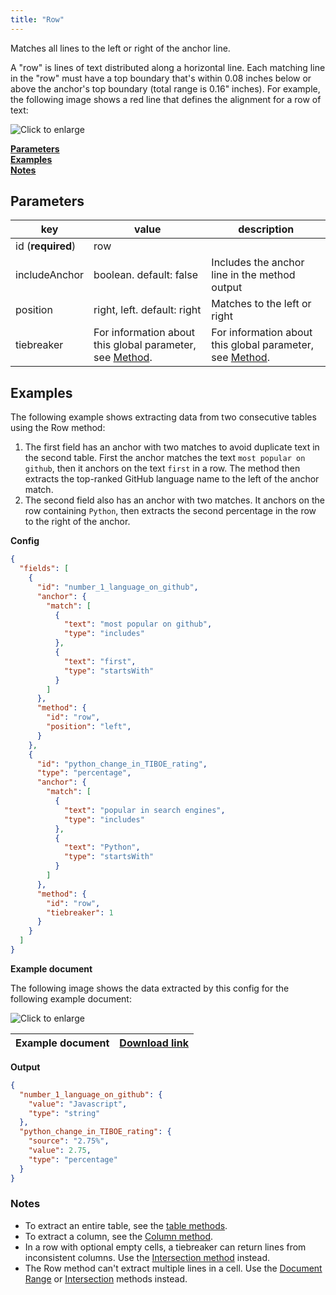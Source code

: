 ```yaml
---
title: "Row"
---
```


Matches all lines to the left or right of the anchor line. 

 A "row" is lines of text distributed along a horizontal line. Each matching line in the "row" must have a top boundary that's within 0.08 inches below or above the anchor's top boundary (total range is 0.16" inches). For example, the following image shows a red line that defines the alignment for a row of text:

![Click to enlarge](/images/row_align.png)

[**Parameters**](/senseml-reference/methods/row#parameters)  
[**Examples**](/senseml-reference/methods/row#examples)  
[**Notes**](/senseml-reference/methods/row#notes)

## Parameters

| key               | value                                                                               | description                                                                         |
| ----------------- | ----------------------------------------------------------------------------------- | ----------------------------------------------------------------------------------- |
| id (**required**) | row                                                                                 |                                                                                     |
| includeAnchor     | boolean. default: false                                                             | Includes the anchor line in the method output                                       |
| position          | right, left. default: right                                                         | Matches to the left or right                                                        |
| tiebreaker        | For information about this global parameter, see [Method](/senseml-reference/field-query-object/method#parameters). | For information about this global parameter, see [Method](/senseml-reference/field-query-object/method#parameters). |

## Examples

The following example shows extracting data from two consecutive tables using the Row method:

1. The first field has an anchor with two matches to avoid duplicate text in the second table. First the anchor matches the text `most popular on github`, then it anchors on the text `first` in a row. The method then extracts the top-ranked GitHub language name to the left of the anchor match.
2. The second field also has an anchor with two matches. It anchors on the row containing `Python`, then extracts the second percentage in the row to the right of the anchor.

**Config**

```JSON JSON 
{
  "fields": [
    {
      "id": "number_1_language_on_github",
      "anchor": {
        "match": [
          {
            "text": "most popular on github",
            "type": "includes"
          },
          {
            "text": "first",
            "type": "startsWith"
          }
        ]
      },
      "method": {
        "id": "row",
        "position": "left",
      }
    },
    {
      "id": "python_change_in_TIBOE_rating",
      "type": "percentage",
      "anchor": {
        "match": [
          {
            "text": "popular in search engines",
            "type": "includes"
          },
          {
            "text": "Python",
            "type": "startsWith"
          }
        ]
      },
      "method": {
        "id": "row",
        "tiebreaker": 1
      }
    }
  ]
}
```
**Example document**

The following image shows the data extracted by this config for the following example document:

![Click to enlarge](/images/row.png)

| Example document | [Download link](https://raw.githubusercontent.com/sensible-hq/sensible-docs/main/readme-sync/assets/v0/pdfs/row%5Fcolumn.pdf) |
| ---------------- | ----------------------------------------------------------------------------------------------------------------------------- |

**Output**

```JSON JSON 
{
  "number_1_language_on_github": {
    "value": "Javascript",
    "type": "string"
  },
  "python_change_in_TIBOE_rating": {
    "source": "2.75%",
    "value": 2.75,
    "type": "percentage"
  }
}
```
### Notes

* To extract an entire table, see the [table methods](/senseml-reference/concepts/table-methods).
* To extract a column, see the [Column method](/senseml-reference/methods/column).
* In a row with optional empty cells, a tiebreaker can return lines from inconsistent columns. Use the [Intersection method](/senseml-reference/methods/intersection) instead.
* The Row method can't extract multiple lines in a cell. Use the [Document Range](/senseml-reference/methods/document-range#offset-y-parameter) or [Intersection](/senseml-reference/methods/intersection) methods instead.